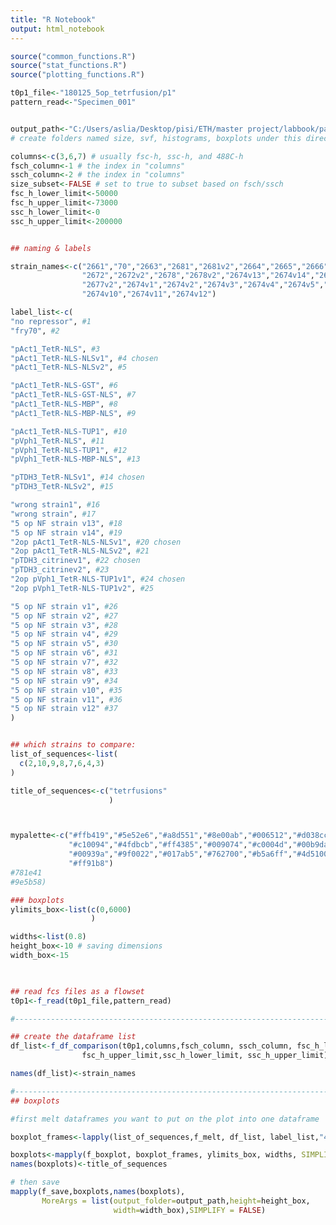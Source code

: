 ---
title: "R Notebook"
output: html_notebook
---

```{r read flowSets}

source("common_functions.R")
source("stat_functions.R")
source("plotting_functions.R")

t0p1_file<-"180125_5op_tetrfusion/p1"
pattern_read<-"Specimen_001"


output_path<-"C:/Users/aslia/Desktop/pisi/ETH/master project/labbook/paper/figures/tetrfusions"
# create folders named size, svf, histograms, boxplots under this directory. 

columns<-c(3,6,7) # usually fsc-h, ssc-h, and 488C-h
fsch_column<-1 # the index in "columns"
ssch_column<-2 # the index in "columns"
size_subset<-FALSE # set to true to subset based on fsch/ssch
fsc_h_lower_limit<-50000
fsc_h_upper_limit<-73000
ssc_h_lower_limit<-0
ssc_h_upper_limit<-200000


## naming & labels

strain_names<-c("2661","70","2663","2681","2681v2","2664","2665","2666","2667","2669","2675","2676","2668",
                "2672","2672v2","2678","2678v2","2674v13","2674v14","2682","2682v2","2683","2683v2","2677",
                "2677v2","2674v1","2674v2","2674v3","2674v4","2674v5","2674v6","2674v7","2674v8","2674v9",
                "2674v10","2674v11","2674v12")

label_list<-c(
"no repressor", #1 
"fry70", #2

"pAct1_TetR-NLS", #3 
"pAct1_TetR-NLS-NLSv1", #4 chosen
"pAct1_TetR-NLS-NLSv2", #5

"pAct1_TetR-NLS-GST", #6
"pAct1_TetR-NLS-GST-NLS", #7
"pAct1_TetR-NLS-MBP", #8
"pAct1_TetR-NLS-MBP-NLS", #9 

"pAct1_TetR-NLS-TUP1", #10
"pVph1_TetR-NLS", #11
"pVph1_TetR-NLS-TUP1", #12
"pVph1_TetR-NLS-MBP-NLS", #13

"pTDH3_TetR-NLSv1", #14 chosen
"pTDH3_TetR-NLSv2", #15 

"wrong strain1", #16 
"wrong strain", #17 
"5 op NF strain v13", #18 
"5 op NF strain v14", #19 
"2op pAct1_TetR-NLS-NLSv1", #20 chosen
"2op pAct1_TetR-NLS-NLSv2", #21 
"pTDH3_citrinev1", #22 chosen
"pTDH3_citrinev2", #23 
"2op pVph1_TetR-NLS-TUP1v1", #24 chosen
"2op pVph1_TetR-NLS-TUP1v2", #25

"5 op NF strain v1", #26
"5 op NF strain v2", #27 
"5 op NF strain v3", #28
"5 op NF strain v4", #29 
"5 op NF strain v5", #30
"5 op NF strain v6", #31 
"5 op NF strain v7", #32
"5 op NF strain v8", #33 
"5 op NF strain v9", #34
"5 op NF strain v10", #35  
"5 op NF strain v11", #36 
"5 op NF strain v12" #37 
)


## which strains to compare:
list_of_sequences<-list(
  c(2,10,9,8,7,6,4,3)
)

title_of_sequences<-c("tetrfusions"
                      )



mypalette<-c("#ffb419","#5e52e6","#a8d551","#8e00ab","#006512","#d038cc","#917f00","#ff6fe4","#144c21",
             "#c10094","#4fdbcb","#ff4385","#009074","#c0004d","#00b9da","#b54700","#006dcb","#ff6a61",
             "#00939a","#9f0022","#017ab5","#762700","#b5a6ff","#4d5100","#f599ff","#d6c688","#582b80",
             "#ff91b8")
#781e41
#9e5b58)

### boxplots
ylimits_box<-list(c(0,6000)
                  )

widths<-list(0.8)
height_box<-10 # saving dimensions
width_box<-15

 
```

```{r}


## read fcs files as a flowset
t0p1<-f_read(t0p1_file,pattern_read)

#-----------------------------------------------------------------------------------------------

## create the dataframe list
df_list<-f_df_comparison(t0p1,columns,fsch_column, ssch_column, fsc_h_lower_limit,
                fsc_h_upper_limit,ssc_h_lower_limit, ssc_h_upper_limit)

names(df_list)<-strain_names

#-----------------------------------------------------------------------------------------------
## boxplots

#first melt dataframes you want to put on the plot into one dataframe

boxplot_frames<-lapply(list_of_sequences,f_melt, df_list, label_list,"488 [C]-H" )

boxplots<-mapply(f_boxplot, boxplot_frames, ylimits_box, widths, SIMPLIFY = FALSE) # create boxplots
names(boxplots)<-title_of_sequences

# then save
mapply(f_save,boxplots,names(boxplots),
       MoreArgs = list(output_folder=output_path,height=height_box,
                       width=width_box),SIMPLIFY = FALSE)
```

